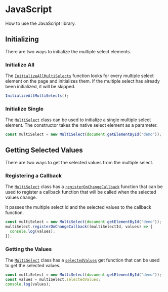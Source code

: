 # JavaScript

How to use the JavaScript library.

## Initializing

There are two ways to initialize the multiple select elements.

### Initialize All

The [`InitializeAllMultiSelects`](api/modules.md#initializeallmultiselects) function looks for every multiple select element on the page and initializes them. If the multiple select has already been initialized, it will be skipped.

```javascript
InitializeAllMultiSelects();
```

### Initialize Single

The [`MultiSelect`](api/classes/MultiSelect.md) class can be used to initialize a single multiple select element. The constructor takes the native select element as a parameter.

```javascript
const multiSelect = new MultiSelect(document.getElementById("demo"));
```

## Getting Selected Values

There are two ways to get the selected values from the multiple select.

### Registering a Callback

The [`MultiSelect`](api/classes/MultiSelect.md) class has a [`registerOnChangeCallback`](api/classes/MultiSelect.md#registeronchangecallback) function that can be used to register a callback function that will be called when the selected values change.

It passes the multiple select id and the selected values to the callback function.

```javascript
const multiSelect = new MultiSelect(document.getElementById("demo"));
multiSelect.registerOnChangeCallback((multiSelectId, values) => {
  console.log(values);
});
```

### Getting the Values

The [`MultiSelect`](api/classes/MultiSelect.md) class has a [`selectedValues`](api/classes/MultiSelect.md#selectedvalues) get function that can be used to get the selected values.

```javascript
const multiSelect = new MultiSelect(document.getElementById("demo"));
const values = multiSelect.selectedValues;
console.log(values);
```
